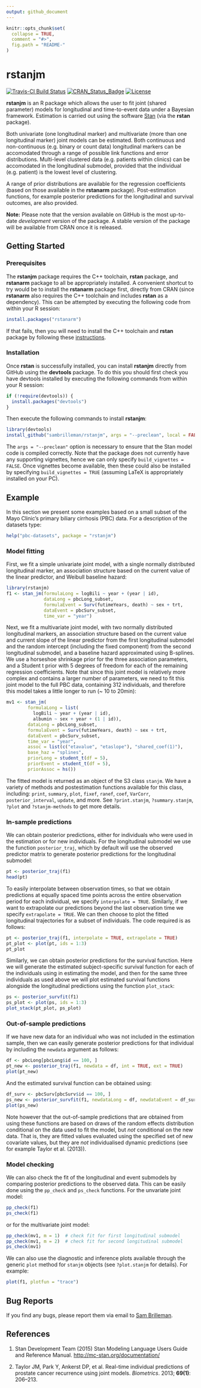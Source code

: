 ```yaml
---
output: github_document
---
```


<!-- README.md is generated from README.Rmd. Please edit that file -->

```r
knitr::opts_chunk$set(
  collapse = TRUE,
  comment = "#>",
  fig.path = "README-"
)
```

# rstanjm

[![Travis-CI Build Status](https://travis-ci.org/sambrilleman/rstanjm.svg?branch=master)](https://travis-ci.org/sambrilleman/rstanjm)
[![CRAN\_Status\_Badge](http://www.r-pkg.org/badges/version/rstanjm)](http://www.r-pkg.org/pkg/rstanjm) 
[![License](https://img.shields.io/badge/License-GPL%20%28%3E=%203%29-brightgreen.svg)](http://www.gnu.org/licenses/gpl-3.0.html)

**rstanjm** is an R package which allows the user to fit joint (shared parameter) models for longitudinal and time-to-event data under a Bayesian framework. Estimation is carried out using the software [Stan](http://mc-stan.org) (via the **rstan** package). 

Both univariate (one longitudinal marker) and multivariate (more than one longitudinal marker) joint models can be estimated. Both continuous and non-continuous (e.g. binary or count data) longitudinal markers can be accomodated through a range of possible link functions and error distributions. Multi-level clustered data (e.g. patients within clinics) can be accomodated in the longitudinal submodel, provided that the
individual (e.g. patient) is the lowest level of clustering. 

A range of prior distributions are available for the regression coefficients (based on those available in the **rstanarm** package). Post-estimation functions, for example posterior predictions for the longitudinal and survival outcomes, are also provided.

**Note:** Please note that the version available on GitHub is the most up-to-date *development* version of the package. A stable version of the package will be available from CRAN once it is released.

## Getting Started

### Prerequisites

The **rstanjm** package requires the C++ toolchain, **rstan** package, and **rstanarm** package to all be appropriately installed. A convenient shortcut to try would be to install the **rstanarm** package first, directly from CRAN (since **rstanarm** also requires the C++ toolchain and includes **rstan** as a dependency). This can be attempted by executing the following code from within your R session:

```r
install.packages("rstanarm")
```

If that fails, then you will need to install the C++ toolchain and **rstan** package by following these [instructions](https://github.com/stan-dev/rstan/wiki/RStan-Getting-Started). 

### Installation

Once **rstan** is successfully installed, you can install **rstanjm** directly from GitHub using the **devtools** package. To do this you should first check you have devtools installed by executing the following commands from within your R session:

```r
if (!require(devtools)) {
  install.packages("devtools")
}
```

Then execute the following commands to install **rstanjm**:

```r
library(devtools)
install_github("sambrilleman/rstanjm", args = "--preclean", local = FALSE, build_vignettes = FALSE)
```

The `args = "--preclean"` option is necessary to ensure that the Stan model code is compiled correctly. Note that the package does not currently have any supporting vignettes, hence we can only specify `build_vignettes = FALSE`. Once vignettes become available, then these could also be installed by specifying `build_vignettes = TRUE` (assuming LaTeX is appropriately installed on your PC).

## Example

In this section we present some examples based on a small subset of the Mayo Clinic's primary biliary cirrhosis (PBC) data. For a description of the datasets type:

```r
help("pbc-datasets", package = "rstanjm")
```

### Model fitting

First, we fit a simple univariate joint model, with a single normally distributed longitudinal marker, an association structure based on the current value of the linear predictor, and Weibull baseline hazard:

```r
library(rstanjm)
f1 <- stan_jm(formulaLong = logBili ~ year + (year | id), 
              dataLong = pbcLong_subset,
              formulaEvent = Surv(futimeYears, death) ~ sex + trt, 
              dataEvent = pbcSurv_subset,
              time_var = "year")
```

Next, we fit a multivariate joint model, with two normally distributed longitudinal markers, an association structure based on the current value and current slope of the linear predictor from the first longitudinal submodel and the random intercept (including the fixed component) from the second longitudinal submodel, and a baseline hazard approximated using B-splines. We use a horseshoe shrinkage prior for the three association parameters, and a Student t prior with 5 degrees of freedom for each of the remaining regression coefficients. Note that since this joint model is relatively more complex and contains a larger number of parameters, we need to fit this joint model to the full PBC data, containing 312 individuals, and therefore this model takes a little longer to run (~ 10 to 20min):

```r
mv1 <- stan_jm(
        formulaLong = list(
          logBili ~ year + (year | id), 
          albumin ~ sex + year + (1 | id)),
        dataLong = pbcLong_subset,
        formulaEvent = Surv(futimeYears, death) ~ sex + trt, 
        dataEvent = pbcSurv_subset,
        time_var = "year",
        assoc = list(c("etavalue", "etaslope"), "shared_coef(1)"),
        base_haz = "splines",
        priorLong = student_t(df = 5),
        priorEvent = student_t(df = 5),
        priorAssoc = hs())
```

The fitted model is returned as an object of the S3 class `stanjm`. We have a variety of methods and postestimation functions available for this class, including: `print`, `summary`, `plot`, `fixef`, `ranef`, `coef`, `VarCorr`, `posterior_interval`, `update`, and more. See `?print.stanjm`, `?summary.stanjm`, `?plot` and `?stanjm-methods` to get more details.

### In-sample predictions

We can obtain posterior predictions, either for individuals who were used in the estimation or for new individuals. For the longitudinal submodel we use the function `posterior_traj`, which by default will use the observed predictor matrix to generate posterior predictions for the longitudinal submodel:

```r
pt <- posterior_traj(f1)
head(pt)
```

To easily interpolate between observation times, so that we obtain predictions at equally spaced time points across the entire observation period for each individual, we specify `interpolate = TRUE`. Similarly, if we want to extrapolate our predictions beyond the last observation time we specify `extrapolate = TRUE`. We can then choose to plot the fitted longitudinal trajectories for a subset of individuals. The code required is as follows:

```r
pt <- posterior_traj(f1, interpolate = TRUE, extrapolate = TRUE)
pt_plot <- plot(pt, ids = 1:3)
pt_plot
```

Similarly, we can obtain posterior predictions for the survival function. Here we will generate the estimated subject-specific survival function for each of the individuals using in estimating the model, and then for the same three individuals as used above we will plot estimated survival functions alongside the longitudinal predictions using the function `plot_stack`:

```r
ps <- posterior_survfit(f1)
ps_plot <- plot(ps, ids = 1:3)
plot_stack(pt_plot, ps_plot)
```

### Out-of-sample predictions

If we have new data for an individual who was not included in the estimation sample, then we can easily generate posterior predictions for that individual by including the `newdata` argument as follows:

```r
df <- pbcLong[pbcLong$id == 100, ]
pt_new <- posterior_traj(f1, newdata = df, int = TRUE, ext = TRUE)
plot(pt_new)
```

And the estimated survival function can be obtained using:

```r
df_surv <- pbcSurv[pbcSurv$id == 100, ]
ps_new <- posterior_survfit(f1, newdataLong = df, newdataEvent = df_surv)
plot(ps_new)
```

Note however that the out-of-sample predictions that are obtained from using these functions are based on draws of the random effects distribution conditional on the data used to fit the model, but *not* conditional on the new data. That is, they are fitted values evaluated using the specified set of new covariate values, but they are *not* individualised dynamic predictions (see for example Taylor et al. (2013)).

### Model checking

We can also check the fit of the longitudinal and event submodels by comparing posterior predictions to the observed data. This can be easily done using the `pp_check` and `ps_check` functions. For the unvariate joint model:

```r
pp_check(f1)
ps_check(f1)
```

or for the multivariate joint model:

```r
pp_check(mv1, m = 1)  # check fit for first longitudinal submodel
pp_check(mv1, m = 2)  # check fit for second longitudinal submodel
ps_check(mv1)
```

We can also use the diagnostic and inference plots available through the generic `plot` method for `stanjm` objects (see `?plot.stanjm` for details). For example:

```r
plot(f1, plotfun = "trace")
```

## Bug Reports

If you find any bugs, please report them via email to [Sam Brilleman](mailto:sam.brilleman@monash.edu).

## References

1. Stan Development Team (2015) Stan Modeling Language Users Guide and Reference Manual. [http://mc-stan.org/documentation/](http://mc-stan.org/documentation/)

2. Taylor JM, Park Y, Ankerst DP, et al. Real-time individual predictions of prostate cancer recurrence using joint models. *Biometrics*. 2013; **69(1)**: 206–213.
